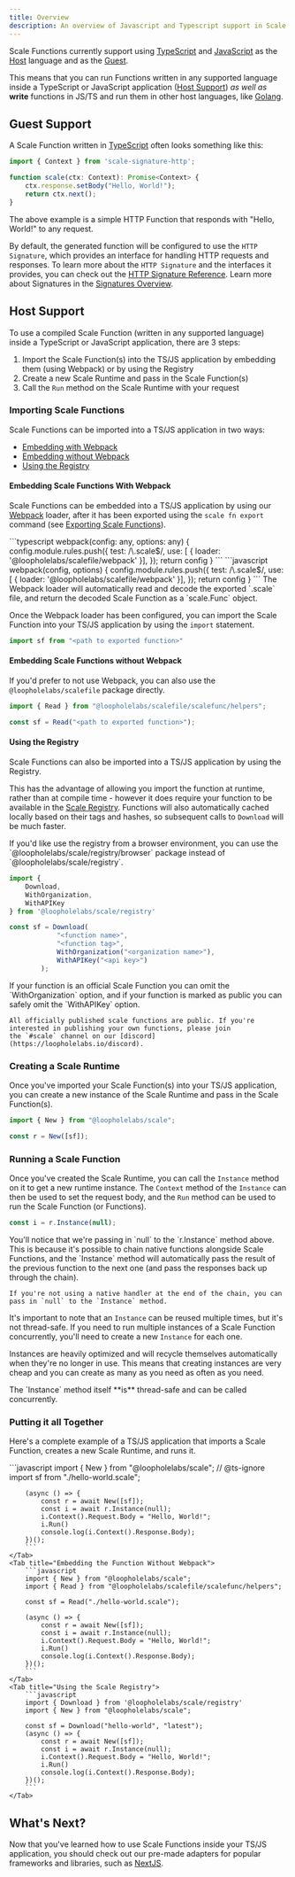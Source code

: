 ```yaml
---
title: Overview
description: An overview of Javascript and Typescript support in Scale Functions
---
```


Scale Functions currently support using [TypeScript](https://www.typescriptlang.org/) and
[JavaScript](https://developer.mozilla.org/en-US/docs/Web/JavaScript) as the [Host](#host-support) language and as the [Guest](#guest-support).

This means that you can run Functions written in any supported language inside a TypeScript or JavaScript application ([Host Support](#host-support)) _as well as_ **write** functions in JS/TS and run them in other host languages, like [Golang](/languages/golang/overview).

## Guest Support

A Scale Function written in [TypeScript](https://www.typescriptlang.org) often looks something like this:

```TypeScript
import { Context } from 'scale-signature-http';

function scale(ctx: Context): Promise<Context> {
    ctx.response.setBody("Hello, World!");
    return ctx.next();
}
```

The above example is a simple HTTP Function that responds with "Hello, World!" to any request.

By default, the generated function will be configured to use the `HTTP Signature`,
which provides an interface for handling HTTP requests and responses. To learn more about the `HTTP Signature` and the
interfaces it provides, you can check out the [HTTP Signature Reference](/signatures/http). Learn more about Signatures in the [Signatures Overview](/signatures/overview).

## Host Support

To use a compiled Scale Function (written in any supported language) inside a TypeScript or JavaScript application, there are 3 steps:
1. Import the Scale Function(s) into the TS/JS application by embedding them (using Webpack) or by using the Registry
2. Create a new Scale Runtime and pass in the Scale Function(s)
3. Call the `Run` method on the Scale Runtime with your request

### Importing Scale Functions

Scale Functions can be imported into a TS/JS application in two ways:
- [Embedding with Webpack](#embedding-scale-functions-with-webpack)
- [Embedding without Webpack](#embedding-scale-functions-without-webpack)
- [Using the Registry](#using-the-registry)

#### Embedding Scale Functions With Webpack

Scale Functions can be embedded into a TS/JS application by using our [Webpack](https://webpack.js.org/) loader, after it has been
exported using the `scale fn export` command (see [Exporting Scale Functions](/cli/exporting)).

<Tabs>
    <Tab title="TypeScript">
        ```typescript
        webpack(config: any, options: any) {
            config.module.rules.push({
                test: /\.scale$/,
                use: [ { loader: '@loopholelabs/scalefile/webpack' }],
            });
            return config
        }
        ```
    </Tab>
    <Tab title="JavaScript">
        ```javascript
        webpack(config, options) {
            config.module.rules.push({
                test: /\.scale$/,
                use: [ { loader: '@loopholelabs/scalefile/webpack' }],
            });
            return config
        }
        ```
    </Tab>
</Tabs>

<Note>
    The Webpack loader will automatically read and decode the exported `.scale` file, and return the decoded Scale Function as a
    `scale.Func` object.
</Note>

Once the Webpack loader has been configured, you can import the Scale Function into your TS/JS application by using the
`import` statement.

```javascript
import sf from "<path to exported function>"
```

#### Embedding Scale Functions without Webpack

If you'd prefer to not use Webpack, you can also use the `@loopholelabs/scalefile` package directly.

```javascript
import { Read } from "@loopholelabs/scalefile/scalefunc/helpers";

const sf = Read("<path to exported function>");
```


#### Using the Registry

Scale Functions can also be imported into a TS/JS application by using the Registry.

This has the advantage of allowing you import the function at runtime, rather than at compile time - however it does require your function
to be available in the [Scale Registry](/registry/overview). Functions will also automatically cached locally based on their
tags and hashes, so subsequent calls to `Download` will be much faster.

<Info>
    If you'd like use the registry from a browser environment, you can use the `@loopholelabs/scale/registry/browser` package
    instead of `@loopholelabs/scale/registry`.
</Info>

```javascript
import {
    Download,
    WithOrganization,
    WithAPIKey
} from '@loopholelabs/scale/registry'

const sf = Download(
            "<function name>",
            "<function tag>",
            WithOrganization("<organization name>"),
            WithAPIKey("<api key>")
        );
```

<Note>
    If your function is an official Scale Function you can omit the `WithOrganization` option, and if your function
    is marked as public you can safely omit the `WithAPIKey` option.

    All officially published scale functions are public. If you're interested in publishing your own functions, please join
    the `#scale` channel on our [discord](https://loopholelabs.io/discord).
</Note>

### Creating a Scale Runtime

Once you've imported your Scale Function(s) into your TS/JS application, you can create a new instance of the Scale Runtime
and pass in the Scale Function(s).

```javascript
import { New } from "@loopholelabs/scale";

const r = New([sf]);
```

### Running a Scale Function

Once you've created the Scale Runtime, you can call the `Instance` method on it to get a new runtime instance.
The `Context` method of the `Instance` can then be used to set the request body, and the `Run` method can be used to
run the Scale Function (or Functions).

```javascript
const i = r.Instance(null);
```

<Note>
    You'll notice that we're passing in `null` to the `r.Instance` method above. This is because it's possible to chain
    native functions alongside Scale Functions, and the `Instance` method will automatically pass the result of the
    previous function to the next one (and pass the responses back up through the chain).

    If you're not using a native handler at the end of the chain, you can pass in `null` to the `Instance` method.
</Note>

It's important to note that an `Instance` can be reused multiple times, but it's not thread-safe. If you need to run
multiple instances of a Scale Function concurrently, you'll need to create a new `Instance` for each one.

Instances are heavily optimized and will recycle themselves automatically when they're no longer in use. This means that
creating instances are very cheap and you can create as many as you need as often as you need.

<Info>
    The `Instance` method itself **is** thread-safe and can be called concurrently.
</Info>

### Putting it all Together

Here's a complete example of a TS/JS application that imports a Scale Function, creates a new Scale Runtime, and runs
it.

<Tabs>
    <Tab title="Embedding the Function With Webpack">
        ```javascript
        import { New } from "@loopholelabs/scale";
        // @ts-ignore
        import sf from "./hello-world.scale";

        (async () => {
            const r = await New([sf]);
            const i = await r.Instance(null);
            i.Context().Request.Body = "Hello, World!";
            i.Run()
            console.log(i.Context().Response.Body);
        })();
        ```
    </Tab>
    <Tab title="Embedding the Function Without Webpack">
        ```javascript
        import { New } from "@loopholelabs/scale";
        import { Read } from "@loopholelabs/scalefile/scalefunc/helpers";

        const sf = Read("./hello-world.scale");

        (async () => {
            const r = await New([sf]);
            const i = await r.Instance(null);
            i.Context().Request.Body = "Hello, World!";
            i.Run()
            console.log(i.Context().Response.Body);
        })();
        ```
    </Tab>
    <Tab title="Using the Scale Registry">
        ```javascript
        import { Download } from '@loopholelabs/scale/registry'
        import { New } from "@loopholelabs/scale";

        const sf = Download("hello-world", "latest");
        (async () => {
            const r = await New([sf]);
            const i = await r.Instance(null);
            i.Context().Request.Body = "Hello, World!";
            i.Run()
            console.log(i.Context().Response.Body);
        })();
        ```
    </Tab>
</Tabs>

## What's Next?

Now that you've learned how to use Scale Functions inside your TS/JS application, you should check out our pre-made
adapters for popular frameworks and libraries, such as [NextJS](/languages/javascript-typescript/adapters/nextjs).

